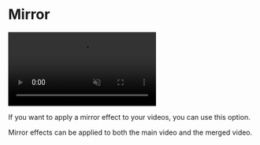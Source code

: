 # Mirror

<video autoPlay muted loop controls>
  <source src="/ayna.mp4" type="video/mp4" />
  Your browser does not support the video tag.
</video>

If you want to apply a mirror effect to your videos, you can use this option.

Mirror effects can be applied to both the main video and the merged video.